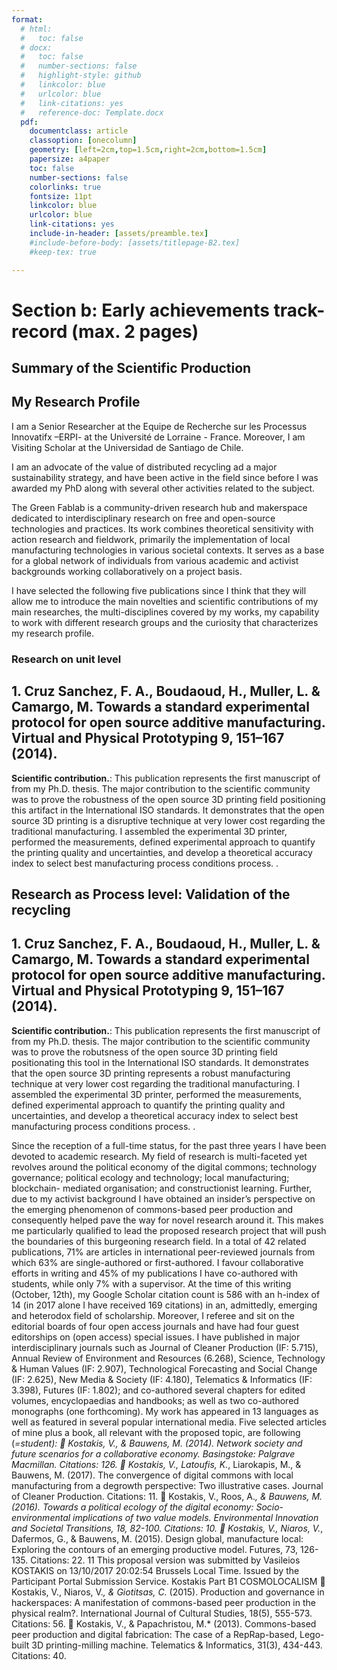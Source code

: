 ```yaml
---
format:
  # html:
  #   toc: false
  # docx:
  #   toc: false
  #   number-sections: false
  #   highlight-style: github
  #   linkcolor: blue
  #   urlcolor: blue
  #   link-citations: yes
  #   reference-doc: Template.docx
  pdf:
    documentclass: article
    classoption: [onecolumn]
    geometry: [left=2cm,top=1.5cm,right=2cm,bottom=1.5cm]
    papersize: a4paper
    toc: false
    number-sections: false
    colorlinks: true
    fontsize: 11pt
    linkcolor: blue
    urlcolor: blue
    link-citations: yes
    include-in-header: [assets/preamble.tex]
    #include-before-body: [assets/titlepage-B2.tex]
    #keep-tex: true

---    
```



# Section b: Early achievements track-record (max. 2 pages)

## Summary of the Scientific Production


\begin{small}
\begin{minipage}{0.50\linewidth}

- 8 papers, in 9 international peer-reviewed journals:\\
- 8 publications as first and corresponding author.
- 13 publications without my Ph.D. supervisor.
- 2 papers as co-first author.
- 33 co-authors.

\end{minipage}
\quad
\begin{minipage}{0.45\linewidth}

\begin{tabu} to \linewidth {X[2,l] X[0.5,l]}
\toprule
\textbf{Journals} & \textbf{IF (2020)} \\
\midrule
\href{https://www.journals.elsevier.com/additive-manufacturing}{Additive Manufacturing} & 10.998 \\
\href{https://www.journals.elsevier.com/resources-conservation-and-recycling}{Resources, Conservation \& Recycling} & 10.204\\

\href{https://www.journals.elsevier.com/journal-of-cleaner-production}{Journal of Cleaner Production} &  9.297\\
\href{https://www.tandfonline.com/toc/nvpp20/current}{Virtual and Physical Prototyping}
 & 8.092\\

\href{https://home.liebertpub.com/publications/3d-printing-and-additive-manufacturing/621/overview}{3D Printing and Additive Manufacturing}
 & 5.449\\
 
\href{https://www.springer.com/journal/11837}{JOM} & 2.474 \\
\href{https://www.journals.elsevier.com/cleaner-engineering-and-technology}{Cleaner Engineering and Technology} & -- \\

\bottomrule
\end{tabu}
\end{minipage}
\end{small}


## My Research Profile

I am a Senior Researcher at the Equipe de Recherche sur les Processus Innovatifx --ERPI- at the Université de Lorraine - France.
Moreover, I am Visiting Scholar at the Universidad de Santiago de Chile. 

I am an advocate of the value of distributed recycling ad a major sustainability strategy, and have been active in the field since before I was awarded my PhD along with several other activities related to the subject. 


The Green Fablab is a community-driven research hub and makerspace dedicated to interdisciplinary research on free and open-source technologies and practices. 
Its work combines theoretical sensitivity with action research and fieldwork, primarily the implementation of local manufacturing technologies in various societal contexts.
It serves as a base for a global network of individuals from various academic and activist backgrounds working collaboratively on a project basis.


I have selected the following five publications since I think that they will allow me to introduce the main novelties and scientific contributions of my main researches, the multi-disciplines covered by my works, my capability to work with different research groups and the curiosity that characterizes my research profile.

### Research on unit level

::: {.callout-note icon=false}

## 1. Cruz Sanchez, F. A., Boudaoud, H., Muller, L. & Camargo, M. Towards a standard experimental protocol for open source additive manufacturing. Virtual and Physical Prototyping 9, 151–167 (2014).

**Scientific contribution.**: This publication represents the first manuscript of from my Ph.D. thesis. The major contribution to the scientific community was to prove the robustness of the open source 3D printing field positioning this artifact in the International ISO standards. It demonstrates that the open source 3D printing is a disruptive technique at very lower cost regarding the traditional manufacturing.
I assembled the experimental 3D printer, performed the measurements, defined experimental approach to quantify the printing quality and uncertainties, and develop a theoretical accuracy index to select best manufacturing process conditions process. .
:::


## Research as Process level: Validation of the recycling
::: {.callout-note icon=false}
## 1. Cruz Sanchez, F. A., Boudaoud, H., Muller, L. & Camargo, M. Towards a standard experimental protocol for open source additive manufacturing. Virtual and Physical Prototyping 9, 151–167 (2014).

**Scientific contribution.**: This publication represents the first manuscript of from my Ph.D. thesis. The major contribution to the scientific community was to prove the robutsness of the open source 3D printing field positionating this tool in the International ISO standards. It demonstrates that the open source 3D printing represents a robust manufacturing technique at very lower cost regarding the traditional manufacturing.
I assembled the experimental 3D printer, performed the measurements, defined experimental approach to quantify the printing quality and uncertainties, and develop a theoretical accuracy index to select best manufacturing process conditions process. .

:::


Since the reception of a full-time status, for the past three years I have been devoted to academic research. My field of research is multi-faceted yet revolves around the political economy of the digital commons; technology governance; political ecology and technology; local manufacturing; blockchain- mediated organisation; and constructionist learning. Further, due to my activist background I have obtained an insider's perspective on the emerging phenomenon of commons-based peer production and consequently helped pave the way for novel research around it. This makes me particularly qualified to lead the proposed research project that will push the boundaries of this burgeoning research field.
In a total of 42 related publications, 71% are articles in international peer-reviewed journals from which 63% are single-authored or first-authored. I favour collaborative efforts in writing and 45% of my publications I have co-authored with students, while only 7% with a supervisor. At the time of this writing (October, 12th), my Google Scholar citation count is 586 with an h-index of 14 (in 2017 alone I have received 169 citations) in an, admittedly, emerging and heterodox field of scholarship. Moreover, I referee and sit on the editorial boards of four open access journals and have had four guest editorships on (open access) special issues.
I have published in major interdisciplinary journals such as Journal of Cleaner Production (IF: 5.715), Annual Review of Environment and Resources (6.268), Science, Technology & Human Values (IF: 2.907), Technological Forecasting and Social Change (IF: 2.625), New Media & Society (IF: 4.180), Telematics & Informatics (IF: 3.398), Futures (IF: 1.802); and co-authored several chapters for edited volumes, encyclopaedias and handbooks; as well as two co-authored monographs (one forthcoming). My work has appeared in 13 languages as well as featured in several popular international media. Five selected articles of mine plus a book, all relevant with the proposed topic, are following (*=student):
􏰀 Kostakis, V., & Bauwens, M. (2014). Network society and future scenarios for a collaborative economy. Basingstoke: Palgrave Macmillan. Citations: 126.
􏰀 Kostakis, V., Latoufis, K.*, Liarokapis, M., & Bauwens, M. (2017). The convergence of digital commons with local manufacturing from a degrowth perspective: Two illustrative cases. Journal of Cleaner Production. Citations: 11.
􏰀 Kostakis, V., Roos, A.*, & Bauwens, M. (2016). Towards a political ecology of the digital economy: Socio-environmental implications of two value models. Environmental Innovation and Societal Transitions, 18, 82-100. Citations: 10.
􏰀 Kostakis, V., Niaros, V.*, Dafermos, G., & Bauwens, M. (2015). Design global, manufacture local: Exploring the contours of an emerging productive model. Futures, 73, 126-135. Citations: 22.
11
This proposal version was submitted by Vasileios KOSTAKIS on 13/10/2017 20:02:54 Brussels Local Time. Issued by the Participant Portal Submission Service.
Kostakis Part B1 COSMOLOCALISM
􏰀 Kostakis, V., Niaros, V.*, & Giotitsas, C.* (2015). Production and governance in hackerspaces: A manifestation of commons-based peer production in the physical realm?. International Journal of Cultural Studies, 18(5), 555-573. Citations: 56.
􏰀 Kostakis, V., & Papachristou, M.* (2013). Commons-based peer production and digital fabrication: The case of a RepRap-based, Lego-built 3D printing-milling machine. Telematics & Informatics, 31(3), 434-443. Citations: 40.

